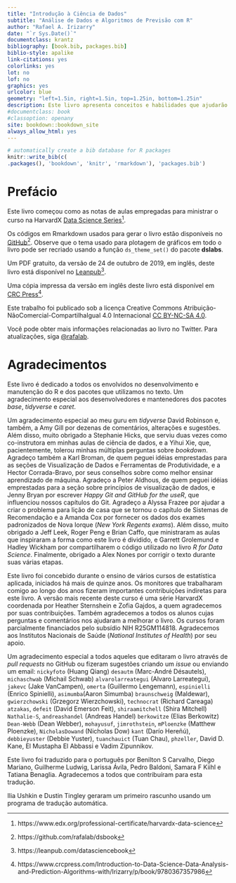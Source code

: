 ```yaml
---
title: "Introdução à Ciência de Dados"
subtitle: "Análise de Dados e Algoritmos de Previsão com R"
author: "Rafael A. Irizarry"
date: "`r Sys.Date()`"
documentclass: krantz
bibliography: [book.bib, packages.bib]
biblio-style: apalike
link-citations: yes
colorlinks: yes
lot: no
lof: no
graphics: yes
urlcolor: blue
geometry: "left=1.5in, right=1.5in, top=1.25in, bottom=1.25in"
description: Este livro apresenta conceitos e habilidades que ajudarão você a enfrentar os desafios da vida real em análise de dados. Ele abrange conceitos de probabilidade, inferência estatística, regressão linear e aprendizado de máquina. Além disso, permitirá que você desenvolva habilidades como programação em R, manipulação de dados com dplyr, visualização de dados com ggplot2, organização de arquivos no ambiente UNIX/Linux, controle de versão com GitHub e elaboração de documentos reprodutíveis com Rmarkdown.
#documentclass: book
#classoption: openany
site: bookdown::bookdown_site
always_allow_html: yes
---
```



```r
# automatically create a bib database for R packages
knitr::write_bib(c(
.packages(), 'bookdown', 'knitr', 'rmarkdown'), 'packages.bib')
```

# Prefácio {-}

Este livro começou como as notas de aulas empregadas para ministrar o curso na HarvardX [Data Science Series](https://www.edx.org/professional-certificate/harvardx-data-science)^[https://www.edx.org/professional-certificate/harvardx-data-science].

Os códigos em Rmarkdown usados para gerar o livro estão disponíveis no [GitHub](https://github.com/rafalab/dsbook)^[https://github.com/rafalab/dsbook]. Observe que o tema usado para plotagem de gráficos em todo o livro pode ser recriado usando a função `ds_theme_set()` do pacote __dslabs__.

Um PDF gratuito, da versão de 24 de outubro de 2019, em inglês, deste livro está disponível no [Leanpub](https://leanpub.com/datasciencebook)^[https://leanpub.com/datasciencebook].

Uma cópia impressa da versão em inglês deste livro está disponível em [CRC Press](https://www.crcpress.com/Introduction-to-Data-Science-Data-Analysis-and-Prediction-Algorithms-with/Irizarry/ p/ book/ 9780367357986)^[https://www.crcpress.com/Introduction-to-Data-Science-Data-Analysis-and-Prediction-Algorithms-with/Irizarry/p/book/9780367357986].

Este trabalho foi publicado sob a licença Creative Commons Atribuição-NãoComercial-CompartilhaIgual 4.0 Internacional [CC BY-NC-SA 4.0](https://creativecommons.org/licenses/by-nc-sa/4.0).

Você pode obter mais informações relacionadas ao livro no Twitter. Para atualizações, siga [\@rafalab](https://twitter.com/rafalab).

# Agradecimentos {-}

Este livro é dedicado a todos os envolvidos no desenvolvimento e manutenção do R e dos pacotes que utilizamos no texto. Um agradecimento especial aos desenvolvedores e mantenedores dos pacotes _base_,  _tidyverse_ e _caret_.

Um agradecimento especial ao meu guru em _tidyverse_ David Robinson e, também, a Amy Gill por dezenas de comentários, alterações e sugestões. Além disso, muito obrigado a Stephanie Hicks, que serviu duas vezes como co-instrutora em minhas aulas de ciência de dados, e a Yihui Xie, que, pacientemente, tolerou minhas múltiplas perguntas sobre _bookdown_. Agradeço também a Karl Broman, de quem peguei idéias emprestadas para as seções de Visualização de Dados e Ferramentas de Produtividade, e a Hector Corrada-Bravo, por seus conselhos sobre como melhor ensinar aprendizado de máquina. Agradeço a Peter Aldhous, de quem peguei idéias emprestadas para a seção sobre princípios de visualização de dados, e Jenny Bryan por escrever _Happy Git and GitHub for the useR_, que influenciou nossos capítulos do Git. Agradeço a Alyssa Frazee por ajudar a criar o problema para lição de casa que se tornou o capítulo de Sistemas de Recomendação e a Amanda Cox por fornecer os dados dos exames padronizados de Nova Iorque (_New York Regents exams_). Além disso, muito obrigado a Jeff Leek, Roger Peng e Brian Caffo, que ministraram as aulas que inspiraram a forma como este livro é dividido, e Garrett Grolemund e Hadley Wickham por compartilharem o código utilizado no livro _R for Data Science_. Finalmente, obrigado a Alex Nones por corrigir o texto durante suas várias etapas.

Este livro foi concebido durante o ensino de vários cursos de estatística aplicada, iniciados há mais de quinze anos. Os monitores que trabalharam comigo ao longo dos anos fizeram importantes contribuições indiretas para este livro. A versão mais recente deste curso é uma série HarvardX coordenada por Heather Sternshein e Zofia Gajdos, a quem agradecemos por suas contribuições. Também agradecemos a todos os alunos cujas perguntas e comentários nos ajudaram a melhorar o livro. Os cursos foram parcialmente financiados pelo subsídio NIH R25GM114818. Agradecemos aos Institutos Nacionais de Saúde (_National Institutes of Health_) por seu apoio.

Um agradecimento especial a todos aqueles que editaram o livro através de _pull requests_ no GitHub ou fizeram sugestões criando um _issue_ ou enviando um email: `nickyfoto` (Huang Qiang) `desautm` (Marc-André Désautels), `michaschwab` (Michail Schwab) `alvarolarreategui` (Alvaro Larreategui), `jakevc` (Jake VanCampen), `omerta` (Guillermo Lengemann), `espinielli` (Enrico Spinielli), `asimumba`(Aaron Simumba) `braunschweig` (Maldewar), `gwierzchowski` (Grzegorz Wierzchowski), `technocrat` (Richard Careaga) `atzakas`, `defeit` (David Emerson Feit), `shiraamitchell` (Shira Mitchell) `Nathalie-S`, `andreashandel` (Andreas Handel) `berkowitze` (Elias Berkowitz) `Dean-Webb` (Dean Webber), `mohayusuf`, `jimrothstein`, `mPloenzke` (Matthew Ploenzke), `NicholasDowand` (Nicholas Dow) `kant` (Darío Hereñú), `debbieyuster` (Debbie Yuster), `tuanchauict` (Tuan Chau), `phzeller`, David D. Kane, El Mustapha El Abbassi e Vadim Zipunnikov.

Este livro foi traduzido para o português por Benilton S Carvalho, Diego Mariano, Guilherme Ludwig, Larissa Ávila, Pedro Baldoni, Samara F Kiihl e Tatiana Benaglia. Agradecemos a todos que contribuíram para esta tradução.

Ilia Ushkin e Dustin Tingley geraram um primeiro rascunho usando um programa de tradução automática.
